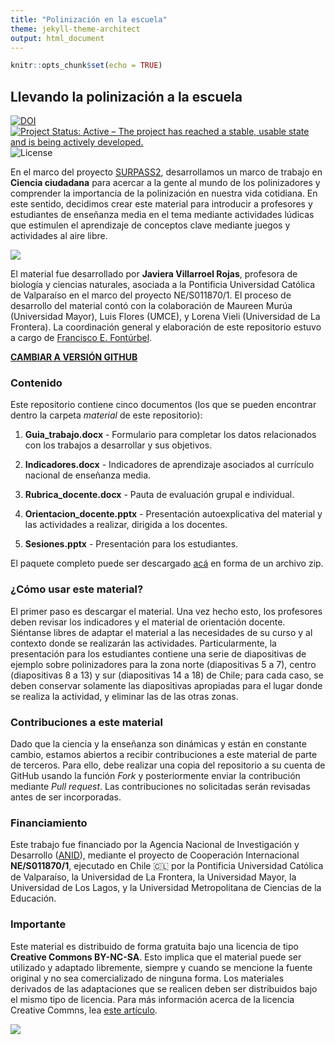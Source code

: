 ```yaml
---
title: "Polinización en la escuela"
theme: jekyll-theme-architect
output: html_document
---
```


```r
knitr::opts_chunk$set(echo = TRUE)
```


## Llevando la polinización a la escuela

[![DOI](https://zenodo.org/badge/447651691.svg)](https://zenodo.org/badge/latestdoi/447651691)
[![Project Status: Active – The project has reached a stable, usable state and is being actively developed.](https://www.repostatus.org/badges/latest/active.svg)](https://www.repostatus.org/#active) ![License](https://img.shields.io/badge/License-CC%20BY%2D-SA%204.0-lightgrey.svg)


En el marco del proyecto [SURPASS2](https://bee-surpass.org), desarrollamos un marco de trabajo en **Ciencia ciudadana** para acercar a la gente al mundo de los polinizadores y comprender la importancia de la polinización en nuestra vida cotidiana. En este sentido, decidimos crear este material para introducir a profesores y estudiantes de enseñanza media en el tema mediante actividades lúdicas que estimulen el aprendizaje de conceptos clave mediante juegos y actividades al aire libre.


![](imagenes/bee_drawing.png)


El material fue desarrollado por **Javiera Villarroel Rojas**, profesora de biología y ciencias naturales, asociada a la Pontificia Universidad Católica de Valparaíso en el marco del proyecto NE/S011870/1. El proceso de desarrollo del material contó con la colaboración de Maureen Murúa (Universidad Mayor), Luis Flores (UMCE), y Lorena Vieli (Universidad de La Frontera). La coordinación general y elaboración de este repositorio estuvo a cargo de [Francisco E. Fontúrbel](https://github.com/fonturbel).

**[CAMBIAR A VERSIÓN GITHUB](https://github.com/fonturbel-lab/polinizacion_escuela)**


### Contenido

Este repositorio contiene cinco documentos (los que se pueden encontrar dentro la carpeta _material_ de este repositorio):

(1) **Guia_trabajo.docx** - Formulario para completar los datos relacionados con los trabajos a desarrollar y sus objetivos.

(2) **Indicadores.docx** - Indicadores de aprendizaje asociados al currículo nacional de enseñanza media.

(3) **Rubrica_docente.docx** - Pauta de evaluación grupal e individual.

(4) **Orientacion_docente.pptx** - Presentación autoexplicativa del material y las actividades a realizar, dirigida a los docentes.

(5) **Sesiones.pptx** - Presentación para los estudiantes.

El paquete completo puede ser descargado [acá](./paquete.zip) en forma de un archivo zip.


### ¿Cómo usar este material?

El primer paso es descargar el material. Una vez hecho esto, los profesores deben revisar los indicadores y el material de orientación docente. Siéntanse libres de adaptar el material a las necesidades de su curso y al contexto donde se realizarán las actividades. Particularmente, la presentación para los estudiantes contiene una serie de diapositivas de ejemplo sobre polinizadores para la zona norte (diapositivas 5 a 7), centro (diapositivas 8 a 13) y sur (diapositivas 14 a 18) de Chile; para cada caso, se deben conservar solamente las diapositivas apropiadas para el lugar donde se realiza la actividad, y eliminar las de las otras zonas.


### Contribuciones a este material

Dado que la ciencia y la enseñanza son dinámicas y están en constante cambio, estamos abiertos a recibir contribuciones a este material de parte de terceros. Para ello, debe realizar una copia del repositorio a su cuenta de GitHub usando la función _Fork_ y posteriormente enviar la contribución mediante _Pull request_. Las contribuciones no solicitadas serán revisadas antes de ser incorporadas.


### Financiamiento

Este trabajo fue financiado por la Agencia Nacional de Investigación y Desarrollo ([ANID](https://www.anid.cl)), mediante el proyecto de Cooperación Internacional **NE/S011870/1**, ejecutado en Chile 🇨🇱 por la Pontificia Universidad Católica de Valparaíso, la Universidad de La Frontera, la Universidad Mayor, la Universidad de Los Lagos, y la Universidad Metropolitana de Ciencias de la Educación.


### Importante

Este material es distribuido de forma gratuita bajo una licencia de tipo **Creative Commons BY-NC-SA**. Esto implica que el material puede ser utilizado y adaptado libremente, siempre y cuando se mencione la fuente original y no sea comercializado de ninguna forma. Los materiales derivados de las adaptaciones que se realicen deben ser distribuidos bajo el mismo tipo de licencia. Para más información acerca de la licencia Creative Commns, lea [este artículo](https://creativecommons.cl/tipos-de-licencias/).

![](imagenes/by-nc-sa.png)

